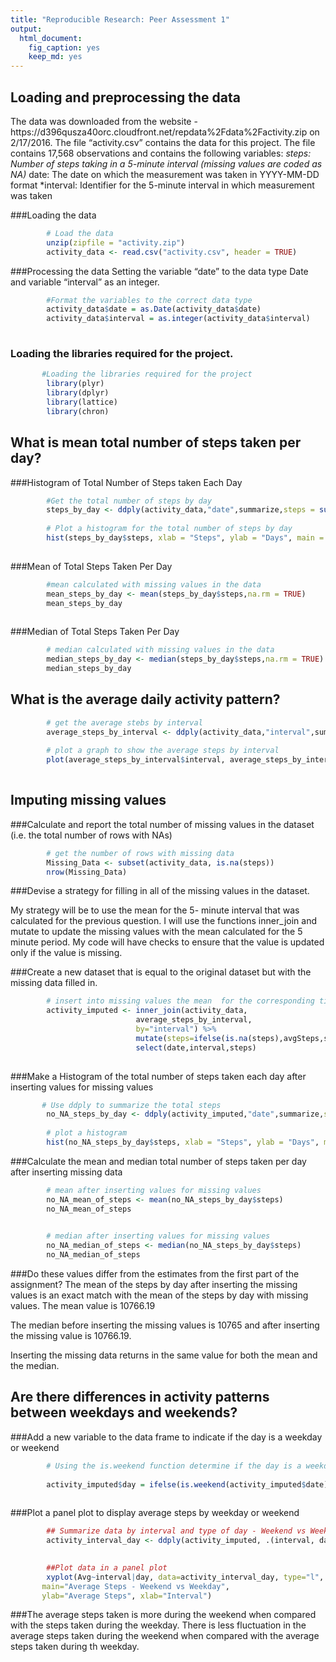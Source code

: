 ```yaml
---
title: "Reproducible Research: Peer Assessment 1"
output: 
  html_document:
    fig_caption: yes
    keep_md: yes
---
```



## Loading and preprocessing the data
The data was downloaded from the website - https://d396qusza40orc.cloudfront.net/repdata%2Fdata%2Factivity.zip on 2/17/2016. The file "activity.csv" contains the data for this project. The file contains 17,568 observations and contains the following variables:
*steps: Number of steps taking in a 5-minute interval (missing values are coded as NA)
*date: The date on which the measurement was taken in YYYY-MM-DD format
*interval: Identifier for the 5-minute interval in which measurement was taken


###Loading the data

```r
        # Load the data
        unzip(zipfile = "activity.zip")
        activity_data <- read.csv("activity.csv", header = TRUE)

```

###Processing the data
 Setting the variable "date" to the data type Date and variable "interval" as an integer.

```r
        #Format the variables to the correct data type
        activity_data$date = as.Date(activity_data$date)
        activity_data$interval = as.integer(activity_data$interval)
        

```
### Loading the libraries required for the project.

```r
       #Loading the libraries required for the project 
        library(plyr)
        library(dplyr)
        library(lattice)
        library(chron)
```
        
## What is mean total number of steps taken per day?

###Histogram of Total Number of Steps taken Each Day

```r
        #Get the total number of steps by day
        steps_by_day <- ddply(activity_data,"date",summarize,steps = sum(steps,na.rm = FALSE))
        
        # Plot a histogram for the total number of steps by day
        hist(steps_by_day$steps, xlab = "Steps", ylab = "Days", main = "Total Steps By Days",col="green")
   
```


###Mean of Total Steps Taken Per Day

```r
        #mean calculated with missing values in the data
        mean_steps_by_day <- mean(steps_by_day$steps,na.rm = TRUE)
        mean_steps_by_day
        
```

###Median of Total Steps Taken Per Day

```r
        # median calculated with missing values in the data
        median_steps_by_day <- median(steps_by_day$steps,na.rm = TRUE)
        median_steps_by_day

```

## What is the average daily activity pattern?

```r
        
        # get the average stebs by interval
        average_steps_by_interval <- ddply(activity_data,"interval",summarize,avgSteps = mean(steps,na.rm = TRUE))
        
        # plot a graph to show the average steps by interval
        plot(average_steps_by_interval$interval, average_steps_by_interval$avgSteps, type = "l", main = "Average  Steps per Five Minute Interval", xlab = "Interval",ylab = "Steps" )
 
```

## Imputing missing values
###Calculate and report the total number of missing values in the dataset
(i.e. the total number of rows with NAs)

```r
        # get the number of rows with missing data
        Missing_Data <- subset(activity_data, is.na(steps))
        nrow(Missing_Data)

```


###Devise a strategy for filling in all of the missing values in the dataset. 

My strategy will be to use the mean for the 5- minute interval that was calculated for the previous question. I will use the functions inner_join and mutate to update the missing values with the mean calculated for the 5 minute period. My code will have checks to ensure that the value is updated only if the value is missing.

###Create a new dataset that is equal to the original dataset but with the missing data filled in.

```r
        # insert into missing values the mean  for the corresponding time interval using         #inner_join & mutate
        activity_imputed <- inner_join(activity_data, 
                            average_steps_by_interval, 
                            by="interval") %>% 
                            mutate(steps=ifelse(is.na(steps),avgSteps,steps)) %>%
                            select(date,interval,steps)
        

```
###Make a Histogram of the total number of steps taken each day after inserting values for missing values 

```r
       # Use ddply to summarize the total steps 
        no_NA_steps_by_day <- ddply(activity_imputed,"date",summarize,steps = sum(steps))
        
        # plot a histogram
        hist(no_NA_steps_by_day$steps, xlab = "Steps", ylab = "Days", main = "Steps By Days",col="blue")     
```
###Calculate the mean and median total number of steps taken per day after inserting missing data
```r
        # mean after inserting values for missing values
        no_NA_mean_of_steps <- mean(no_NA_steps_by_day$steps) 
        no_NA_mean_of_steps
     
```
```r
        # median after inserting values for missing values
        no_NA_median_of_steps <- median(no_NA_steps_by_day$steps)
        no_NA_median_of_steps
```

###Do these values differ from the estimates from the first part of the assignment?
The mean of the steps by day after inserting the missing values is an exact match with the mean of the steps by day with missing values. The mean value is 10766.19

The median before inserting the missing values is 10765 and after inserting the missing value is 10766.19. 

Inserting the missing data returns in the same value for both the mean and the median.

## Are there differences in activity patterns between weekdays and weekends?

###Add a new variable to the data frame to indicate if the day is a weekday or weekend
```r
        # Using the is.weekend function determine if the day is a weekday or weekend
        
        activity_imputed$day = ifelse(is.weekend(activity_imputed$date),"Weekend","Weekday")
                            
``` 
###Plot a panel plot to display average steps by weekday or weekend
```r
        
        ## Summarize data by interval and type of day - Weekend vs Weekday
        activity_interval_day <- ddply(activity_imputed, .(interval, day), summarize, Avg = mean(steps))
        

        ##Plot data in a panel plot
        xyplot(Avg~interval|day, data=activity_interval_day, type="l",  layout = c(1,2),
       main="Average Steps - Weekend vs Weekday", 
       ylab="Average Steps", xlab="Interval")

 ```
 
###The average steps taken is more during the weekend when compared with the steps taken during the weekday. There is less fluctuation in the average steps taken during the weekend when compared with the average steps taken during th weekday.